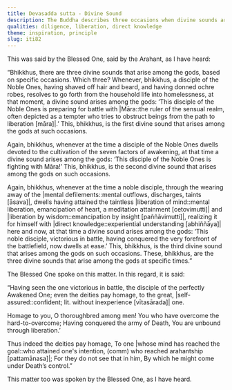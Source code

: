 ```yaml
---
title: Devasadda sutta - Divine Sound
description: The Buddha describes three occasions when divine sounds arise among the gods.
qualities: diligence, liberation, direct knowledge
theme: inspiration, principle
slug: iti82
---
```


This was said by the Blessed One, said by the Arahant, as I have heard:

“Bhikkhus, there are three divine sounds that arise among the gods, based on specific occasions. Which three? Whenever, bhikkhus, a disciple of the Noble Ones, having shaved off hair and beard, and having donned ochre robes, resolves to go forth from the household life into homelessness, at that moment, a divine sound arises among the gods: ‘This disciple of the Noble Ones is preparing for battle with |Māra::the ruler of the sensual realm, often depicted as a tempter who tries to obstruct beings from the path to liberation [māra]|.’ This, bhikkhus, is the first divine sound that arises among the gods at such occasions.

Again, bhikkhus, whenever at the time a disciple of the Noble Ones dwells devoted to the cultivation of the seven factors of awakening, at that time a divine sound arises among the gods: ‘This disciple of the Noble Ones is fighting with Māra!’ This, bhikkhus, is the second divine sound that arises among the gods on such occasions.

Again, bhikkhus, whenever at the time a noble disciple, through the wearing away of the |mental defilements::mental outflows, discharges, taints [āsava]|, dwells having attained the taintless |liberation of mind::mental liberation, emancipation of heart, a meditation attainment [cetovimutti]| and |liberation by wisdom::emancipation by insight [paññāvimutti]|, realizing it for himself with |direct knowledge::experiential understanding [abhiññāya]| here and now, at that time a divine sound arises among the gods: ‘This noble disciple, victorious in battle, having conquered the very forefront of the battlefield, now dwells at ease.’ This, bhikkhus, is the third divine sound that arises among the gods on such occasions. These, bhikkhus, are the three divine sounds that arise among the gods at specific times.”

The Blessed One spoke on this matter. In this regard, it is said:

“Having seen the one victorious in battle,
the disciple of the perfectly Awakened One;
even the deities pay homage,
to the great, |self-assured::confident; lit. without inexperience [vītasārada]| one.

Homage to you, O thoroughbred among men!
You who have overcome the hard-to-overcome;
Having conquered the army of Death,
You are unbound through liberation.’

Thus indeed the deities pay homage,
To one |whose mind has reached the goal::who attained one's intention, (comm) who reached arahantship [pattamānasa]|;
For they do not see that in him,
By which he might come under Death’s control.”

This matter too was spoken by the Blessed One, as I have heard.